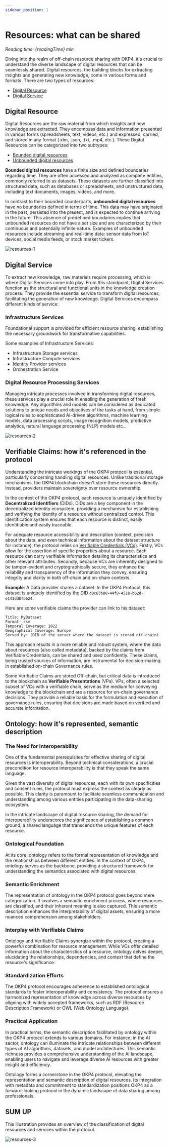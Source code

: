 ```yaml
---
sidebar_position: 1
---
```



# Resources: what can be shared

<i>Reading time: {readingTime} min</i>

Diving into the realm of off-chain resource sharing with OKP4, it's crucial to understand the diverse landscape of digital resources that can be seamlessly shared. Digital resources, the building blocks for extracting insights and generating new knowledge, come in various forms and formats.
There are two types of resources:

- <u>Digital Resource</u>
- <u>Digital Service</u>

## Digital Resource

Digital Resources are the raw material from which insights and new knowledge are extracted. They encompass data and information presented in various forms (spreadsheets, text, videos, etc.) and expressed, carried, and stored in any format (.xlm, .json, .txt, .mp4, etc.).
These Digital Resources can be categorized into two subtypes:

- <u>Bounded digital resources</u>
- <u>Unbounded digital resources</u>

**Bounded digital resources** have a finite size and defined boundaries regarding time. They are often accessed and analyzed as complete entities, commonly referred to as datasets. These datasets are further classified into structured data, such as databases or spreadsheets, and unstructured data, including text documents, images, videos, and more.

In contrast to their bounded counterparts, **unbounded digital resources** have no boundaries defined in terms of time. This data may have originated in the past, persisted into the present, and is expected to continue arriving in the future. This absence of predefined boundaries implies that unbounded resources do not have a set size and are characterized by their continuous and potentially infinite nature. Examples of unbounded resources include streaming and real-time data: sensor data from IoT devices, social media feeds, or stock market tickers.

![resources-1](/img/content/academy/resources-1.webp)

## Digital Service

To extract new knowledge, raw materials require processing, which is where Digital Services come into play.
From this standpoint, Digital Services function as the structural and functional units in the knowledge creation process. They provide the essential service to transform digital resources, facilitating the generation of new knowledge.
Digital Services encompass different kinds of service:

### Infrastructure Services

Foundational support is provided for efficient resource sharing, establishing the necessary groundwork for transformative capabilities.

Some examples of Infrastructure Services:

- Infrastructure Storage services
- Infrastructure Compute services
- Identity Provider services
- Orchestration Service

### Digital Resource Processing Services

Managing intricate processes involved in transforming digital resources, these services play a crucial role in enabling the generation of fresh knowledge.
Any algorithms and models can be considered as dedicated solutions to unique needs and objectives of the tasks at hand, from simple logical rules to sophisticated AI-driven algorithms, machine learning models, data processing scripts, image recognition models, predictive analytics, natural language processing (NLP) models etc…

![resources-2](/img/content/academy/resources-2.webp)

## Verifiable Claims: how it's referenced in the protocol

Understanding the intricate workings of the OKP4 protocol is essential, particularly concerning handling digital resources. Unlike traditional storage mechanisms, the OKP4 blockchain doesn't store these resources directly. Instead, providers maintain sovereignty over resource ownership.

In the context of the OKP4 protocol, each resource is uniquely identified by **Decentralized Identifiers** (DIDs). DIDs are a key component in the decentralized identity ecosystem, providing a mechanism for establishing and verifying the identity of a resource without centralized control. This identification system ensures that each resource is distinct, easily identifiable and easily traceable.

For adequate resource accessibility and description (context, precision about the data, and even technical information about the dataset structure for instance), the protocol relies on [Verifiable Credentials (VCs)](https://www.w3.org/TR/vc-data-model/). Firstly, VCs allow for the assertion of specific properties about a resource. Each resource can carry verifiable information detailing its characteristics and other relevant attributes. Secondly, because VCs are inherently designed to be tamper-evident and cryptographically secure, they enhance the reliability and transparency of the information they convey, ensuring integrity and clarity in both off-chain and on-chain contexts.

**Example**: A Data provider shares a dataset. In the OKP4 Protocol, this dataset is uniquely identified by the DID `d0c63b88-44f8-4518-b62d-e141dd8fb624`.

Here are some verifiable claims the provider can link to his dataset:

```text
Title: MyDataset
Format: csv
Temporal Coverage: 2022
Geographical Coverage: Europe
Served by: (DID of the server where the dataset is stored off-chain) 
```

This approach results in a more reliable and robust system, where the data about resources (also called metadata), backed by the claims from Verifiable Credentials, can be shared and used confidently. These claims, being trusted sources of information, are instrumental for decision-making in established on-chain Governance rules.

Some Verifiable Claims are stored Off-chain, but critical data is introduced to the blockchain as **Verifiable Presentations** (VPs). VPs, often a selected subset of VCs with a verifiable chain, serve as the medium for conveying knowledge to the blockchain and are a resource for on-chain governance decisions. They provide a reliable basis for the formulation and execution of governance rules, ensuring that decisions are made based on verified and accurate information.

## Ontology: how it's represented, semantic description

### The Need for Interoperability

One of the fundamental prerequisites for effective sharing of digital resources is interoperability. Beyond technical considerations, a crucial precondition for resource interoperability is that they speak the same language.

Given the vast diversity of digital resources, each with its own specificities and consent rules, the protocol must express the context as clearly as possible. This clarity is paramount to facilitate seamless communication and understanding among various entities participating in the data-sharing ecosystem.

In the intricate landscape of digital resource sharing, the demand for interoperability underscores the significance of establishing a common ground, a shared language that transcends the unique features of each resource.

### Ontological Foundation

At its core, ontology refers to the formal representation of knowledge and the relationships between different entities. In the context of OKP4, ontology serves as the backbone, providing a structured framework for understanding the semantics associated with digital resources.

### Semantic Enrichment

The representation of ontology in the OKP4 protocol goes beyond mere categorization. It involves a semantic enrichment process, where resources are classified, and their inherent meaning is also captured. This semantic description enhances the interpretability of digital assets, ensuring a more nuanced comprehension among stakeholders.

### Interplay with Verifiable Claims

Ontology and Verifiable Claims synergize within the protocol, creating a powerful combination for resource management. While VCs offer detailed information about the characteristics of a resource, ontology delves deeper, elucidating the relationships, dependencies, and context that define the resource's significance.

### Standardization Efforts

The OKP4 protocol encourages adherence to established ontological standards to foster interoperability and consistency. The protocol ensures a harmonized representation of knowledge across diverse resources by aligning with widely accepted frameworks, such as RDF (Resource Description Framework) or OWL (Web Ontology Language).

### Practical Application

In practical terms, the semantic description facilitated by ontology within the OKP4 protocol extends to various domains. For instance, in the AI sector, ontology can illuminate the intricate relationships between different types of AI algorithms, datasets, and model architectures. This semantic richness provides a comprehensive understanding of the AI landscape, enabling users to navigate and leverage diverse AI resources with greater insight and efficiency.

Ontology forms a cornerstone in the OKP4 protocol, elevating the representation and semantic description of digital resources. Its integration with metadata and commitment to standardization positions OKP4 as a forward-looking protocol in the dynamic landscape of data sharing among professionals.

## SUM UP

This illustration provides an overview of the classification of digital resources and services within the protocol.

![resources-3](/img/content/academy/resources-3.webp)

<Quiz quiz={quiz}/>
